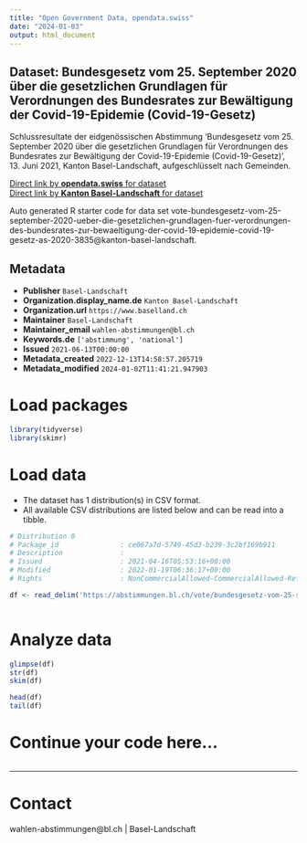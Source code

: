 ```yaml
---
title: "Open Government Data, opendata.swiss"
date: "2024-01-03"
output: html_document
---
```


## Dataset: Bundesgesetz vom 25. September 2020 über die gesetzlichen Grundlagen für Verordnungen des Bundesrates zur Bewältigung der Covid-19-Epidemie (Covid-19-Gesetz)

Schlussresultate der eidgenössischen Abstimmung 'Bundesgesetz vom 25. September 2020 über die gesetzlichen Grundlagen für Verordnungen des Bundesrates zur Bewältigung der Covid-19-Epidemie (Covid-19-Gesetz)', 13. Juni 2021, Kanton Basel-Landschaft, aufgeschlüsselt nach Gemeinden.

[Direct link by **opendata.swiss** for dataset](https://opendata.swiss/de/dataset/bundesgesetz-vom-25-september-2020-uber-die-gesetzlichen-grundlagen-fur-verordnungen-des-bundes1)<br>
[Direct link by **Kanton Basel-Landschaft** for dataset](https://abstimmungen.bl.ch/vote/bundesgesetz-vom-25-september-2020-ueber-die-gesetzlichen-grundlagen-fuer-verordnungen-des-bundesrates-zur-bewaeltigung-der-covid-19-epidemie-covid-19-gesetz-as-2020-3835/data)

Auto generated R starter code for data set vote-bundesgesetz-vom-25-september-2020-ueber-die-gesetzlichen-grundlagen-fuer-verordnungen-des-bundesrates-zur-bewaeltigung-der-covid-19-epidemie-covid-19-gesetz-as-2020-3835@kanton-basel-landschaft.

## Metadata

- **Publisher** `Basel-Landschaft`
- **Organization.display_name.de** `Kanton Basel-Landschaft`
- **Organization.url** `https://www.baselland.ch`
- **Maintainer** `Basel-Landschaft`
- **Maintainer_email** `wahlen-abstimmungen@bl.ch`
- **Keywords.de** `['abstimmung', 'national']`
- **Issued** `2021-06-13T00:00:00`
- **Metadata_created** `2022-12-13T14:58:57.205719`
- **Metadata_modified** `2024-01-02T11:41:21.947903`


# Load packages

```r

library(tidyverse)
library(skimr)

```

# Load data

-   The dataset has 1 distribution(s) in CSV format.
-   All available CSV distributions are listed below and can be read into a tibble.

```r

# Distribution 0
# Package_id               : ce067a7d-5749-45d3-b239-3c2bf169b911
# Description              : 
# Issued                   : 2021-04-16T05:53:16+00:00
# Modified                 : 2022-01-19T06:36:17+00:00
# Rights                   : NonCommercialAllowed-CommercialAllowed-ReferenceRequired

df <- read_delim('https://abstimmungen.bl.ch/vote/bundesgesetz-vom-25-september-2020-ueber-die-gesetzlichen-grundlagen-fuer-verordnungen-des-bundesrates-zur-bewaeltigung-der-covid-19-epidemie-covid-19-gesetz-as-2020-3835/data-csv')



```

# Analyze data

```r

glimpse(df)
str(df)
skim(df)

head(df)
tail(df)

```

# Continue your code here...

```r

```

------------------------------------------------------------------------

# Contact

wahlen-abstimmungen@bl.ch | Basel-Landschaft
